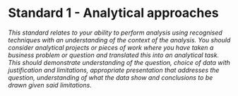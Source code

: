 # Standard 1 - Analytical approaches

_This standard relates to your ability to perform analysis using recognised techniques with an understanding of the context of the analysis. You should consider analytical projects or pieces of work where you have taken a business problem or question and translated this into an analytical task. This should demonstrate understanding of the question, choice of data with justification and limitations, appropriate presentation that addresses the question, understanding of what the data show and conclusions to be drawn given said limitations._
